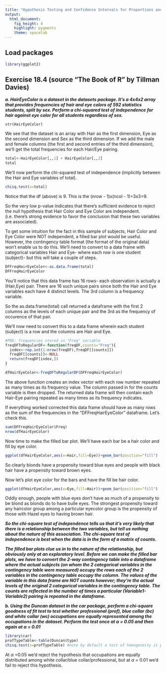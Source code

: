 ```yaml
---
title: "Hypothesis Testing and Confidence Intervals for Proportions and for the Difference Between 2 Independent Proportions"
output:
  html_document:
    fig_height: 4
    highlight: pygments
    theme: spacelab
---
```


## Load packages
```r
library(ggplot2)
```


## Exercise 18.4 (source "The Book of R"  by Tillman Davies) 

***a. HairEyeColor is a dataset in the datasets package. It's a 4x4x2 array that provides frequencies of hair and eye colors of 592 statistics students, split by sex. Perform a chi-squared test of independence for hair against eye color for all students regardless of sex.***

```r
str(HairEyeColor)
```

We see that the dataset is an array with Hair as the first dimension, Eye as the second dimension and Sex as the third dimension. If we add the male and female columns (the first and second entries of the third dimension), we'll get the total frequencies for each Hair/Eye pairing.

```r
total<-HairEyeColor[,,1] + HairEyeColor[,,2]
total
```

We'll now perform the chi-squared test of independence (implicitly between the Hair and Eye variables of total).

```r
chisq.test(x=total)
```

Notice that the df (above) is 9. This is the (nrow - 1)x(ncol - 1)=3x3=9.

So the very low p-value indicates that there's sufficient evidence to reject the null hypothesis that Hair Color and Eye Color are independent. (i.e. there's strong evidence to favor the conclusion that these two variables are associated).

To get some intuition for the fact in this sample of subjects, Hair Color and Eye Color were NOT independent, a filled bar plot would be useful. However, the contingency table format (the format of the original data) won't enable us to do this. We'll need to convert to a data frame with categorical variables Hair and Eye- where each row is one student (subject)- but this will take a couple of steps.

```r
DFFreqHairEyeColor<-as.data.frame(total)
DFFreqHairEyeColor
```
You'll notice that this data frame has 16 rows- each observation is actually a (Hair,Eye) pair. There are 16 such unique pairs since both the Hair and Eye variables each have 4 distinct levels. The 3rd column is a frequency variable. 

So the as.data.frame(total) call returned a dataframe with the first 2 columns as the levels of each unique pair and the 3rd as the frequency of occurence of that pair.

We'll now need to convert this to a data frame wherein each student (subject) is a row and the columns are Hair and Eye.

```r
#PRE: frequencies stored in "Freq" variable
freqDFToRegularDF<-function(freqDF,counts="Freq"){
  index<-rep.int(1:nrow(freqDF),freqDF[[counts]])
  freqDF[[counts]]<-NULL
  return(freqDF[index,])
}

dfHairEyeColor<-freqDFToRegularDF(DFFreqHairEyeColor)
```
The above function creates an index vector with each row number repeated as many times as its frequency value. The column passed in for the counts variable is then dropped. The returned data frame will then contain each Hair-Eye pairing repeated as many times as its frequency indicates.

If everything worked corrected this data frame should have as many rows as the sum of the frequencies in the "DFFreqHairEyeColor" dataframe. Let's check this.

```r
sum(DFFreqHairEyeColor$Freq)
nrow(dfHairEyeColor)
```

Now time to make the filled bar plot. We'll have each bar be a hair color and fill by eye color.

```r
ggplot(dfHairEyeColor,aes(x=Hair,fill=Eye))+geom_bar(position="fill")
```
So clearly blonds have a propensity toward blue eyes and people with black hair have a propensity toward brown eyes.

Now let's plot eye color for the bars and have the fill be hair color.

```r
ggplot(dfHairEyeColor,aes(x=Eye,fill=Hair))+geom_bar(position="fill")
```
Oddly enough, people with blue eyes don't have as much of a propensity to be blond as blonds do to have bulle eyes. The strongest propensity toward any haircolor group among a particular eyecolor group is the propensity of those with Hazel eyes to having brown hair.

***So the chi-square test of independence tells us that it's very likely that there is a relationship between the two variables, but tell us nothing about the nature of this association. The chi-square test of independence is best when the data is in the form of a matrix of counts.***

***The filled bar plots clue us in to the nature of the relationship, but obviously only at an exploratory level. Before we can make the filled bar plots, we have to convert the 2-way contingency table into a dataframe where the actual subjects (on whom the 2 categorical variables in the contingency table were measured) occupy the rows each of the 2 variables in the contingency table occupy the column. The values of the variable in this data frame are NOT counts however; they're the actual levels of the original 2 categorical variables in the contingency table. The counts are reflected in the number of times a particular (Variable1-Variable2) pairing is repeated in the dataframe.***


***b. Using the Duncan dataset in the car package, perform a chi-square goodness of fit test to test whether professional (prof), blue collar (bc) and white collar (wc) occupations are equally represented among the occupations in the dataset. Perform the test once at $\alpha$ = 0.05 and then again at $\alpha$ = 0.01***

```r
library(car)
profTypeTable<-table(Duncan$type)
chisq.test(x=profTypeTable) #note by default a test of homogeneity is performed; i.e. the actual data is compared against the distribution wherein each group is equally represented
```

At $\alpha$ =0.05 we'd reject the hypothesis that occupations are equally distributed among white collar/blue collar/professional, but at $\alpha$ = 0.01 we'd fail to reject this hypothesis.